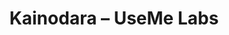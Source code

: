 ﻿---
title: "Kainodara – UseMe Labs"
description: "Aiški UseMe Labs kainodara eurais su mėnesiniais planais, PVM sąskaitomis ir lankstumu."
layout: "page"
hero:
  eyebrow: "Kainodara"
  headline: "Lankstūs planai pagal komandos brandą"
  subheadline: "Kiekvienas planas apima lietuvių kalbos modelių biblioteką, auditų žurnalus ir palaikymą. Sutartys be ilgo įsipareigojimo."
sections:
  - id: "plans"
    heading: "Planai ir kainos"
    cards:
      - eyebrow: "Start"
        title: "Startas"
        price: "€49 / naudotojui / mėn."
        description: "Idealu mažoms komandoms, norinčioms pagreitinti dokumentų apdorojimą ir Q&A."
        features:
          - "10 agentų darbo eigos"
          - "500 dokumentų per mėnesį"
          - "El. pašto palaikymas darbo dienomis"
        cta:
          label: "Pradėti dabar"
          href: "/trial"
      - eyebrow: "Growth"
        title: "Augimas"
        price: "€89 / naudotojui / mėn."
        description: "Vidutinėms komandoms, kurios nori integracijų, darbo eigų ir smulkmeniško auditavimo."
        features:
          - "Neribotos darbo eigos ir agentų versijos"
          - "Integracijos su CRM, BI ir bilietų sistemomis"
          - "SLA: <4h reagavimas, specialistas lietuvių kalba"
        cta:
          label: "Paprašyti pasiūlymo"
          href: "/trial"
      - eyebrow: "Enterprise"
        title: "Enterprise"
        price: "Nuo €149 / naudotojui / mėn."
        description: "Didelėms organizacijoms su SSO, hibridiniu diegimu ir dedikuota sėkmės komanda."
        features:
          - "Privati VPC arba on-premise diegimas"
          - "24/7 palaikymas, dedikuotas Customer Success"
          - "Sutartyje apibrėžti SLA ir incidentų valdymas"
        cta:
          label: "Susisiekti su pardavimais"
          href: "mailto:hello@usemelabs.com"
  - id: "billing"
    eyebrow: "Sąskaitos"
    heading: "Kaip išrašomos sąskaitos"
    body: |
      Kainos pateiktos be PVM. Išrašome lietuviškas PVM sąskaitas faktūras su individualiu kliento kodu. Atsiskaitymas kas mėnesį, nutraukimas bet kada.
    bullets:
      - "Mėnesinės arba metinės sąskaitos"
      - "Nuolaidos viešajam sektoriui ir švietimui"
      - "Galima atsiskaityti bankiniu pavedimu ar kortele"
  - id: "faq"
    eyebrow: "DUK"
    heading: "Dažniausiai užduodami klausimai"
    body: |
      Klausimai dėl individualių sąlygų? Parašykite mums ir paruošime jums tinkantį paketą.
    cta:
      label: "Kalbėtis su komanda"
      href: "mailto:hello@usemelabs.com"
---

